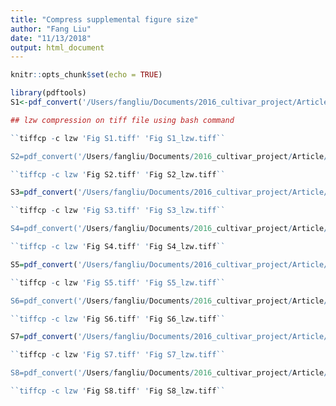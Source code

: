 ```yaml
---
title: "Compress supplemental figure size"
author: "Fang Liu"
date: "11/13/2018"
output: html_document
---
```


```r
knitr::opts_chunk$set(echo = TRUE)
```

```r
library(pdftools)
S1<-pdf_convert('/Users/fangliu/Documents/2016_cultivar_project/Article/Cultivar paper material send out for editing/Supplementary material/Sup_figure_gzip/Fig S1.pdf',format = 'tiff',filenames = 'Fig S1.tiff',dpi = 300)

## lzw compression on tiff file using bash command

``tiffcp -c lzw 'Fig S1.tiff' 'Fig S1_lzw.tiff``

S2=pdf_convert('/Users/fangliu/Documents/2016_cultivar_project/Article/Cultivar paper material send out for editing/Supplementary material/Sup_figure_gzip/Fig S2.pdf',format = 'tiff',filenames = 'Fig S2.tiff',dpi = 300)

``tiffcp -c lzw 'Fig S2.tiff' 'Fig S2_lzw.tiff``

S3=pdf_convert('/Users/fangliu/Documents/2016_cultivar_project/Article/Cultivar paper material send out for editing/Supplementary material/Sup_figure_gzip/Fig S3.pdf',format = 'tiff',filenames = 'Fig S3.tiff',dpi = 600)

``tiffcp -c lzw 'Fig S3.tiff' 'Fig S3_lzw.tiff``

S4=pdf_convert('/Users/fangliu/Documents/2016_cultivar_project/Article/Cultivar paper material send out for editing/Supplementary material/Sup_figure_gzip/Fig S4.pdf',format = 'tiff',filenames = 'Fig S4.tiff',dpi = 300)

``tiffcp -c lzw 'Fig S4.tiff' 'Fig S4_lzw.tiff``

S5=pdf_convert('/Users/fangliu/Documents/2016_cultivar_project/Article/Cultivar paper material send out for editing/Supplementary material/Sup_figure_gzip/Fig S5.pdf',format = 'tiff',filenames = 'Fig S5.tiff',dpi = 300)

``tiffcp -c lzw 'Fig S5.tiff' 'Fig S5_lzw.tiff``

S6=pdf_convert('/Users/fangliu/Documents/2016_cultivar_project/Article/Cultivar paper material send out for editing/Supplementary material/Sup_figure_gzip/Fig S6.pdf',format = 'tiff',filenames = 'Fig S6.tiff',dpi = 600)

``tiffcp -c lzw 'Fig S6.tiff' 'Fig S6_lzw.tiff``

S7=pdf_convert('/Users/fangliu/Documents/2016_cultivar_project/Article/Cultivar paper material send out for editing/Supplementary material/Sup_figure_gzip/Fig S7.pdf',format = 'tiff',filenames = 'Fig S7.tiff',dpi = 300)

``tiffcp -c lzw 'Fig S7.tiff' 'Fig S7_lzw.tiff``

S8=pdf_convert('/Users/fangliu/Documents/2016_cultivar_project/Article/Cultivar paper material send out for editing/Supplementary material/Sup_figure_gzip/Fig S8.pdf',format = 'tiff',filenames = 'Fig S8.tiff',dpi = 600)

``tiffcp -c lzw 'Fig S8.tiff' 'Fig S8_lzw.tiff``
```